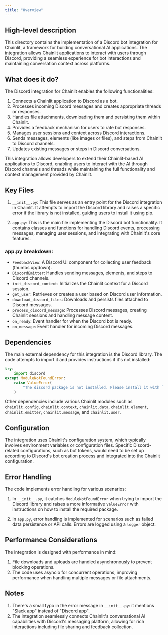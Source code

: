 ```yaml
---
title: "Overview"
---
```


## High-level description
This directory contains the implementation of a Discord bot integration for Chainlit, a framework for building conversational AI applications. The integration allows Chainlit applications to interact with users through Discord, providing a seamless experience for bot interactions and maintaining conversation context across platforms.

## What does it do?
The Discord integration for Chainlit enables the following functionalities:

1. Connects a Chainlit application to Discord as a bot.
2. Processes incoming Discord messages and creates appropriate threads or responses.
3. Handles file attachments, downloading them and persisting them within Chainlit.
4. Provides a feedback mechanism for users to rate bot responses.
5. Manages user sessions and context across Discord interactions.
6. Sends messages, elements (like images or files), and steps from Chainlit to Discord channels.
7. Updates existing messages or steps in Discord conversations.

This integration allows developers to extend their Chainlit-based AI applications to Discord, enabling users to interact with the AI through Discord channels and threads while maintaining the full functionality and context management provided by Chainlit.

## Key Files

1. `__init__.py`: This file serves as an entry point for the Discord integration in Chainlit. It attempts to import the Discord library and raises a specific error if the library is not installed, guiding users to install it using pip.

2. `app.py`: This is the main file implementing the Discord bot functionality. It contains classes and functions for handling Discord events, processing messages, managing user sessions, and integrating with Chainlit's core features.

### app.py breakdown:

- `FeedbackView`: A Discord UI component for collecting user feedback (thumbs up/down).
- `DiscordEmitter`: Handles sending messages, elements, and steps to Discord channels.
- `init_discord_context`: Initializes the Chainlit context for a Discord session.
- `get_user`: Retrieves or creates a user based on Discord user information.
- `download_discord_files`: Downloads and persists files attached to Discord messages.
- `process_discord_message`: Processes Discord messages, creating Chainlit sessions and handling message content.
- `on_ready`: Event handler for when the Discord bot is ready.
- `on_message`: Event handler for incoming Discord messages.

## Dependencies
The main external dependency for this integration is the Discord library. The code attempts to import it and provides instructions if it's not installed:

```python
try:
    import discord
except ModuleNotFoundError:
    raise ValueError(
        "The discord package is not installed. Please install it with `pip install discord --upgrade`"
    )
```

Other dependencies include various Chainlit modules such as `chainlit.config`, `chainlit.context`, `chainlit.data`, `chainlit.element`, `chainlit.emitter`, `chainlit.message`, and `chainlit.user`.

## Configuration
The integration uses Chainlit's configuration system, which typically involves environment variables or configuration files. Specific Discord-related configurations, such as bot tokens, would need to be set up according to Discord's bot creation process and integrated into the Chainlit configuration.

## Error Handling
The code implements error handling for various scenarios:

1. In `__init__.py`, it catches `ModuleNotFoundError` when trying to import the Discord library and raises a more informative `ValueError` with instructions on how to install the required package.

2. In `app.py`, error handling is implemented for scenarios such as failed data persistence or API calls. Errors are logged using a `logger` object.

## Performance Considerations
The integration is designed with performance in mind:

1. File downloads and uploads are handled asynchronously to prevent blocking operations.
2. The code uses asyncio for concurrent operations, improving performance when handling multiple messages or file attachments.

## Notes
1. There's a small typo in the error message in `__init__.py`: it mentions "Slack app" instead of "Discord app".
2. The integration seamlessly connects Chainlit's conversational AI capabilities with Discord's messaging platform, allowing for rich interactions including file sharing and feedback collection.